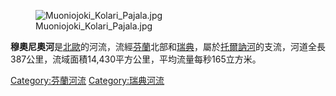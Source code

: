 [[Image:Muoniojoki_Kolari_Pajala.jpg|right]]

'''穆奧尼奧河'''是[[北歐|北歐]]的河流，流經[[芬蘭|芬蘭]]北部和[[瑞典|瑞典]]，屬於[[托爾訥河|托爾訥河]]的支流，河道全長387公里，流域面積14,430平方公里，平均流量每秒165立方米。

{{Finland-geo-stub}}
{{sweden-geo-stub}}
[[Category:芬蘭河流|Category:芬蘭河流]]
[[Category:瑞典河流|Category:瑞典河流]]